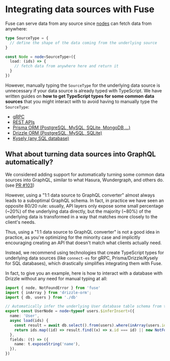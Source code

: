 # Integrating data sources with Fuse

Fuse can serve data from any source since [nodes](/docs/server/nodes) can fetch data from anywhere:

```ts
type SourceType = {
  // define the shape of the data coming from the underlying source
}

const Node = node<SourceType>({
  load: (ids) => {
    // fetch data from anywhere here and return it
  }
})
```

However, manually typing the `SourceType` for the underlying data source is unnecessary if your data source is already typed with TypeScript. We have written guides on **how to get TypeScript types for some common data sources** that you might interact with to avoid having to manually type the `SourceType`:

- [gRPC](/docs/server/integrations/grpc)
- [REST APIs](/docs/server/integrations/rest)
- [Prisma ORM (PostgreSQL, MySQL, SQLite, MongoDB,…)](/docs/server/integrations/prisma)
- [Drizzle ORM (PostgreSQL, MySQL, SQLite)](/docs/server/integrations/drizzle)
- [Kysely (any SQL database)](/docs/server/integrations/kysely)

## What about turning data sources into GraphQL automatically?

We considered adding support for automatically turning some common data sources into GraphQL, similar to what Hasura, Wundergraph, and others do. (see [PR #103](https://github.com/StellateHQ/fuse.js/pull/103))

However, using a "1:1 data source to GraphQL converter" almost always leads to a suboptimal GraphQL schema. In fact, in practice we have seen an opposite 80/20 rule: usually, API layers only expose some small percentage (~20%) of the underlying data directly, but the majority (~80%) of the underlying data is transformed in a way that matches more closely to the client's needs.

Thus, using a "1:1 data source to GraphQL converter" is not a good idea in practice, as you're optimizing for the minority case and implicitly encouraging creating an API that doesn't match what clients actually need.

Instead, we recommend using technologies that create TypeScript types for underlying data sources (like `connect-es` for gRPC, Prisma/Drizzle/Kysely for SQL databases), which drastically simplifies integrating them with Fuse.

In fact, to give you an example, here is how to interact with a database with Drizzle without any need for manual typing at all:

```ts
import { node, NotFoundError } from 'fuse'
import { inArray } from 'drizzle-orm';
import { db, users } from './db'

// Automatically infer the underlying User database table schema from the generated types from Drizzle
export const UserNode = node<typeof users.$inferInsert>({
  name: 'User',
  async load(ids) {
    const result = await db.select().from(users).where(inArray(users.id, ids))
    return ids.map((id) => result.find((x) => x.id === id) || new NotFoundError('Could not find user.'));
  },
  fields: (t) => ({
    name: t.exposeString('name'),
  }),
})
```
